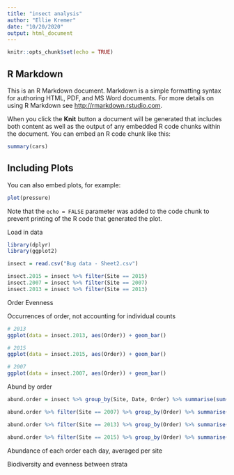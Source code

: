 ```yaml
---
title: "insect analysis"
author: "Ellie Kremer"
date: "10/20/2020"
output: html_document
---
```


```r
knitr::opts_chunk$set(echo = TRUE)
```

## R Markdown

This is an R Markdown document. Markdown is a simple formatting syntax for authoring HTML, PDF, and MS Word documents. For more details on using R Markdown see <http://rmarkdown.rstudio.com>.

When you click the **Knit** button a document will be generated that includes both content as well as the output of any embedded R code chunks within the document. You can embed an R code chunk like this:

```r
summary(cars)
```

## Including Plots

You can also embed plots, for example:

```r
plot(pressure)
```

Note that the `echo = FALSE` parameter was added to the code chunk to prevent printing of the R code that generated the plot.

Load in data
```r
library(dplyr)
library(ggplot2)

insect = read.csv("Bug data - Sheet2.csv")

insect.2015 = insect %>% filter(Site == 2015)
insect.2007 = insect %>% filter(Site == 2007) 
insect.2013 = insect %>% filter(Site == 2013) 
```

Order Evenness

Occurrences of order, not accounting for individual counts
```r
# 2013
ggplot(data = insect.2013, aes(Order)) + geom_bar()

# 2015
ggplot(data = insect.2015, aes(Order)) + geom_bar()

# 2007
ggplot(data = insect.2007, aes(Order)) + geom_bar()
```

Abund by order        
```r
abund.order = insect %>% group_by(Site, Date, Order) %>% summarise(sum(Abundance)) %>% rename(Abund = 'sum(Abundance)')

abund.order %>% filter(Site == 2007) %>% group_by(Order) %>% summarise(sum(Abund)) %>% rename(Abund = 'sum(Abund)') %>% ggplot(aes(Order, Abund)) + geom_bar(stat = "identity")

abund.order %>% filter(Site == 2013) %>% group_by(Order) %>% summarise(sum(Abund)) %>% rename(Abund = 'sum(Abund)') %>% ggplot(aes(Order, Abund)) + geom_bar(stat = "identity")

abund.order %>% filter(Site == 2015) %>% group_by(Order) %>% summarise(sum(Abund)) %>% rename(Abund = 'sum(Abund)') %>% ggplot(aes(Order, Abund)) + geom_bar(stat = "identity")

```
Abundance of each order each day, averaged per site

Biodiversity and evenness between strata
